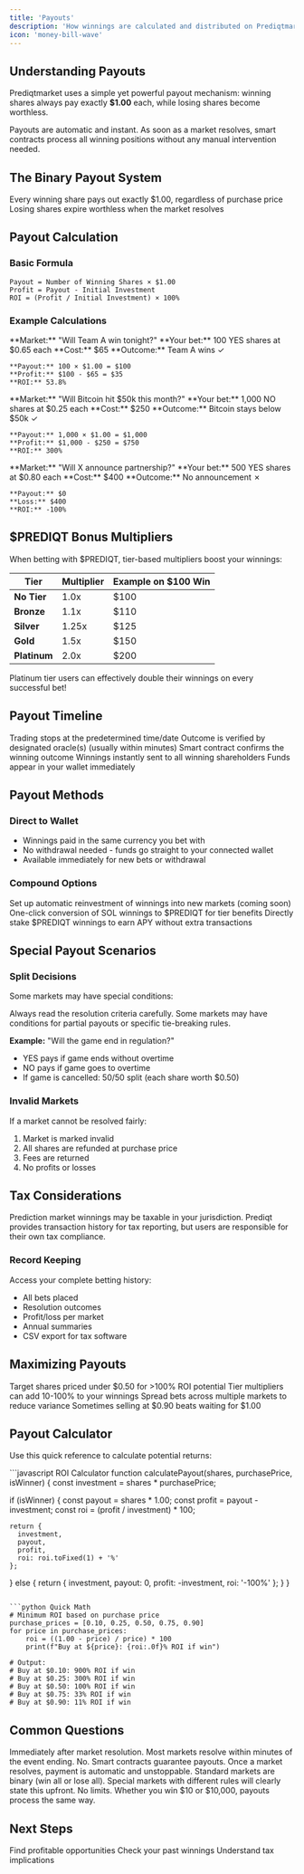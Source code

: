 ```yaml
---
title: 'Payouts'
description: 'How winnings are calculated and distributed on Prediqtmarket'
icon: 'money-bill-wave'
---
```


## Understanding Payouts

Prediqtmarket uses a simple yet powerful payout mechanism: winning shares always pay exactly **$1.00** each, while losing shares become worthless.

<Note>
  Payouts are automatic and instant. As soon as a market resolves, smart contracts process all winning positions without any manual intervention needed.
</Note>

## The Binary Payout System

<CardGroup cols={2}>
  <Card title="Winning Shares = $1.00" icon="check-circle" color="#299EFF">
    Every winning share pays out exactly $1.00, regardless of purchase price
  </Card>
  <Card title="Losing Shares = $0.00" icon="x-circle" color="#299EFF">
    Losing shares expire worthless when the market resolves
  </Card>
</CardGroup>

## Payout Calculation

### Basic Formula

```
Payout = Number of Winning Shares × $1.00
Profit = Payout - Initial Investment
ROI = (Profit / Initial Investment) × 100%
```

### Example Calculations

<Tabs>
  <Tab title="Example 1: Small Win">
    **Market:** "Will Team A win tonight?"
    **Your bet:** 100 YES shares at $0.65 each
    **Cost:** $65
    **Outcome:** Team A wins ✓
    
    **Payout:** 100 × $1.00 = $100
    **Profit:** $100 - $65 = $35
    **ROI:** 53.8%
  </Tab>
  <Tab title="Example 2: Large Win">
    **Market:** "Will Bitcoin hit $50k this month?"
    **Your bet:** 1,000 NO shares at $0.25 each
    **Cost:** $250
    **Outcome:** Bitcoin stays below $50k ✓
    
    **Payout:** 1,000 × $1.00 = $1,000
    **Profit:** $1,000 - $250 = $750
    **ROI:** 300%
  </Tab>
  <Tab title="Example 3: Loss">
    **Market:** "Will X announce partnership?"
    **Your bet:** 500 YES shares at $0.80 each
    **Cost:** $400
    **Outcome:** No announcement ✗
    
    **Payout:** $0
    **Loss:** $400
    **ROI:** -100%
  </Tab>
</Tabs>

## $PREDIQT Bonus Multipliers

When betting with $PREDIQT, tier-based multipliers boost your winnings:

| Tier | Multiplier | Example on $100 Win |
|------|------------|---------------------|
| **No Tier** | 1.0x | $100 |
| **Bronze** | 1.1x | $110 |
| **Silver** | 1.25x | $125 |
| **Gold** | 1.5x | $150 |
| **Platinum** | 2.0x | $200 |

<Callout type="success" emoji="💎">
  Platinum tier users can effectively double their winnings on every successful bet!
</Callout>

## Payout Timeline

<Steps>
  <Step title="Market Closes" icon="1">
    Trading stops at the predetermined time/date
  </Step>
  <Step title="Oracle Verification" icon="2">
    Outcome is verified by designated oracle(s) (usually within minutes)
  </Step>
  <Step title="Resolution Confirmation" icon="3">
    Smart contract confirms the winning outcome
  </Step>
  <Step title="Automatic Distribution" icon="4">
    Winnings instantly sent to all winning shareholders
  </Step>
  <Step title="Wallet Credit" icon="5">
    Funds appear in your wallet immediately
  </Step>
</Steps>

## Payout Methods

### Direct to Wallet
- Winnings paid in the same currency you bet with
- No withdrawal needed - funds go straight to your connected wallet
- Available immediately for new bets or withdrawal

### Compound Options
<AccordionGroup>
  <Accordion title="Auto-Reinvest" icon="rotate">
    Set up automatic reinvestment of winnings into new markets (coming soon)
  </Accordion>
  <Accordion title="Convert to $PREDIQT" icon="arrows-rotate">
    One-click conversion of SOL winnings to $PREDIQT for tier benefits
  </Accordion>
  <Accordion title="Stake Winnings" icon="lock">
    Directly stake $PREDIQT winnings to earn APY without extra transactions
  </Accordion>
</AccordionGroup>

## Special Payout Scenarios

### Split Decisions

Some markets may have special conditions:

<Warning>
  Always read the resolution criteria carefully. Some markets may have conditions for partial payouts or specific tie-breaking rules.
</Warning>

**Example:** "Will the game end in regulation?"
- YES pays if game ends without overtime
- NO pays if game goes to overtime
- If game is cancelled: 50/50 split (each share worth $0.50)

### Invalid Markets

If a market cannot be resolved fairly:
1. Market is marked invalid
2. All shares are refunded at purchase price
3. Fees are returned
4. No profits or losses

## Tax Considerations

<Note>
  Prediction market winnings may be taxable in your jurisdiction. Prediqt provides transaction history for tax reporting, but users are responsible for their own tax compliance.
</Note>

### Record Keeping

Access your complete betting history:
- All bets placed
- Resolution outcomes
- Profit/loss per market
- Annual summaries
- CSV export for tax software

## Maximizing Payouts

<CardGroup cols={2}>
  <Card title="Buy Low" icon="chart-line-down">
    Target shares priced under $0.50 for >100% ROI potential
  </Card>
  <Card title="Use $PREDIQT" icon="coin">
    Tier multipliers can add 10-100% to your winnings
  </Card>
  <Card title="Volume Betting" icon="layer-group">
    Spread bets across multiple markets to reduce variance
  </Card>
  <Card title="Early Exit" icon="door-open">
    Sometimes selling at $0.90 beats waiting for $1.00
  </Card>
</CardGroup>

## Payout Calculator

Use this quick reference to calculate potential returns:

<CodeGroup>
```javascript ROI Calculator
function calculatePayout(shares, purchasePrice, isWinner) {
  const investment = shares * purchasePrice;
  
  if (isWinner) {
    const payout = shares * 1.00;
    const profit = payout - investment;
    const roi = (profit / investment) * 100;
    
    return {
      investment,
      payout,
      profit,
      roi: roi.toFixed(1) + '%'
    };
  } else {
    return {
      investment,
      payout: 0,
      profit: -investment,
      roi: '-100%'
    };
  }
}
```

```python Quick Math
# Minimum ROI based on purchase price
purchase_prices = [0.10, 0.25, 0.50, 0.75, 0.90]
for price in purchase_prices:
    roi = ((1.00 - price) / price) * 100
    print(f"Buy at ${price}: {roi:.0f}% ROI if win")

# Output:
# Buy at $0.10: 900% ROI if win
# Buy at $0.25: 300% ROI if win
# Buy at $0.50: 100% ROI if win
# Buy at $0.75: 33% ROI if win
# Buy at $0.90: 11% ROI if win
```
</CodeGroup>

## Common Questions

<AccordionGroup>
  <Accordion title="When do I receive my payout?" icon="clock">
    Immediately after market resolution. Most markets resolve within minutes of the event ending.
  </Accordion>
  <Accordion title="Can payouts fail?" icon="triangle-exclamation">
    No. Smart contracts guarantee payouts. Once a market resolves, payment is automatic and unstoppable.
  </Accordion>
  <Accordion title="What about partial wins?" icon="chart-pie">
    Standard markets are binary (win all or lose all). Special markets with different rules will clearly state this upfront.
  </Accordion>
  <Accordion title="Are there payout limits?" icon="gauge-high">
    No limits. Whether you win $10 or $10,000, payouts process the same way.
  </Accordion>
</AccordionGroup>

## Next Steps

<CardGroup cols={3}>
  <Card
    title="View Live Markets"
    icon="chart-mixed"
    href="https://prediqt.market"
  >
    Find profitable opportunities
  </Card>
  <Card
    title="Payout History"
    icon="clock-rotate-left"
    href="https://prediqt.market/history"
  >
    Check your past winnings
  </Card>
  <Card
    title="Tax Guide"
    icon="file-invoice-dollar"
    href="/resources/tax-guide"
  >
    Understand tax implications
  </Card>
</CardGroup> 
